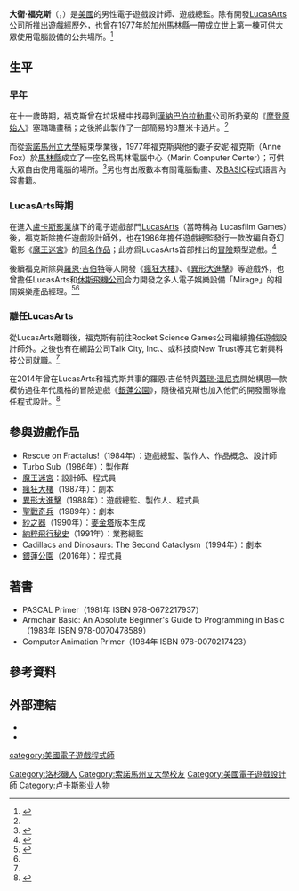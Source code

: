 {{noteTA
| G1=Games
}}
{{Infobox ACG creator
| name= 大衛·福克斯
| job= 電子遊戲設計師<br>多媒體製作人
| english_name= David Fox
| sex= 男
| nationality= {{USA}}
| birth_date= {{Birth date|1950|12|30}}
| birth_place= [[洛杉磯|洛杉磯]]
| death_date=
| death_place=
| residence= [[聖安塞爾莫_(加利福尼亞州)|聖安塞爾莫]]
| spouse= 安妮·福克斯（Anne Fox）
| subordinate= Electric Eggplant
| website= [http://www.electriceggplant.com/ Electric Eggplant]
| educate= [[索諾馬州立大學|索諾馬州立大學]][[人本主義心理學|人本主義心理學]]系
| past= Marin Computer Center<br>[[LucasArts|LucasArts]]<br>Rocket Science Games<br>LiveWorld/Talk City<br>Xulu Entertainment<br>Learning Friends<br>New Trust
| work= [[魔王迷宮_(1986年遊戲)|魔王迷宮]]<br>[[異形大進擊|異形大進擊]]
}}

'''大衛·福克斯'''（{{lang-en|David Fox}}，{{bd|1950年|12月30日||}}）是[[美國|美國]]的男性電子遊戲設計師、遊戲總監。除有開發[[LucasArts|LucasArts]]公司所推出遊戲經歷外，也曾在1977年於[[加州|加州]][[馬林縣_(加利福尼亞州)|馬林縣]]一帶成立世上第一棟可供大眾使用電腦設備的公共場所。<ref name="EE">{{cite web |url=http://www.electriceggplant.com/about.shtml |title=About Us |work=Electric Eggplant |accessdate=2016年4月20日 |archive-date=2019年9月15日 |archive-url=https://web.archive.org/web/20190915230659/http://www.electriceggplant.com/about.shtml |dead-url=no }}</ref>

==生平==
=== 早年 ===
在十一歲時期，福克斯曾在垃圾桶中找尋到[[漢納巴伯拉動畫|漢納巴伯拉動畫]]公司所扔棄的《[[摩登原始人|摩登原始人]]》塞璐璐畫稿；之後將此製作了一部簡易的8釐米卡通片。<ref name="EE" />

而從[[索諾馬州立大學|索諾馬州立大學]]結束學業後，1977年福克斯與他的妻子安妮·福克斯（Anne Fox）於[[馬林縣_(加利福尼亞州)|馬林縣]]成立了一座名爲馬林電腦中心（Marin Computer Center）；可供大眾自由使用電腦的場所。<ref>{{cite web |url=http://www.digibarn.com/collections/newsletters/peoples-computer/peoples-1978-nov-dec/marin-computer-center.html |title=Marin Computer Center in People's Computers Nov-Dec 1978 |work=DigiBarn |accessdate=2016年4月20日 |archive-date=2020年9月21日 |archive-url=https://web.archive.org/web/20200921111449/http://www.digibarn.com/collections/newsletters/peoples-computer/peoples-1978-nov-dec/marin-computer-center.html |dead-url=no }}</ref>另也有出版數本有關電腦動畫、及[[BASIC|BASIC]]程式語言內容書籍。

=== LucasArts時期 ===

在進入[[盧卡斯影業|盧卡斯影業]]旗下的電子遊戲部門[[LucasArts|LucasArts]]（當時稱為 Lucasfilm Games）後，福克斯除擔任遊戲設計師外，也在1986年擔任遊戲總監發行一款改編自奇幻電影《[[魔王迷宮|魔王迷宮]]》的[[魔王迷宮_(1986年遊戲)|同名作品]]；此亦爲LucasArts首部推出的[[冒險遊戲|冒險]]類型遊戲。<ref>{{Cite web |url=http://www.ign.com/articles/2014/03/17/maniac-mansion-revisiting-a-lucasarts-point-and-click-classic |archiveurl=https://web.archive.org/web/20140317091650/http://www.ign.com/articles/2014/03/17/maniac-mansion-revisiting-a-lucasarts-point-and-click-classic |title=Maniac Mansion: Revisiting a LucasArts Point and Click Classic |work=[[IGN|IGN]] |author=Kosta Andreadis |date=2014年3月16日 |archivedate=2014年3月17日 |accessdate=2016年4月20日 |dead-url=no }}</ref>

後續福克斯除與[[羅恩·吉伯特|羅恩·吉伯特]]等人開發《[[瘋狂大樓|瘋狂大樓]]》、《[[異形大進擊|異形大進擊]]》等遊戲外，也曾擔任LucasArts和[[休斯飛機公司|休斯飛機公司]]合力開發之多人電子娛樂設備「Mirage」的相關娛樂產品經理。<ref>{{cite web |url=http://variety.com/1992/film/news/lucas-hughes-create-space-mirage-101578/ |title=Lucas, Hughes create space Mirage |work=[[綜藝_(雜誌)|綜藝]] |author=Matt Rothman |date=1992年11月24日 |accessdate=2016年4月20日 |archive-date=2019年12月6日 |archive-url=https://web.archive.org/web/20191206110119/https://variety.com/1992/film/news/lucas-hughes-create-space-mirage-101578/ |dead-url=no }}</ref><ref name="EE" />

=== 離任LucasArts ===

從LucasArts離職後，福克斯有前往Rocket Science Games公司繼續擔任遊戲設計師外。之後也有在網路公司Talk City, Inc.、或科技商New Trust等其它新興科技公司就職。<ref name="EE" />

在2014年曾在LucasArts和福克斯共事的羅恩·吉伯特與[[蓋瑞·溫尼克|蓋瑞·溫尼克]]開始構思一款模仿過往年代風格的冒險遊戲《[[銀蓮公園|銀蓮公園]]》，隨後福克斯也加入他們的開發團隊擔任程式設計。<ref>{{cite web |url=http://mixnmojo.com/news/David-Fox-and-Ken-Macklin-Join-the-Thimbleweed-Park-Team |title=David Fox and Ken Macklin Join the Thimbleweed Park Team! |work=MixMojo |author=Jennifer |date=2014年12月10日 |accessdate=2016年4月20日 |archive-date=2020年9月19日 |archive-url=https://web.archive.org/web/20200919174311/https://mixnmojo.com/news/David-Fox-and-Ken-Macklin-Join-the-Thimbleweed-Park-Team |dead-url=no }}</ref>

== 參與遊戲作品 ==

* Rescue on Fractalus!（1984年）：遊戲總監、製作人、作品概念、設計師
* Turbo Sub（1986年）：製作群
* [[魔王迷宮_(1986年遊戲)|魔王迷宮]]：設計師、程式員
* [[瘋狂大樓|瘋狂大樓]]（1987年）：劇本
* [[異形大進擊|異形大進擊]]（1988年）：遊戲總監、製作人、程式員
* [[聖戰奇兵_(1989年遊戲)|聖戰奇兵]]（1989年）：劇本
* [[紗之器|紗之器]]（1990年）：[[麥金塔|麥金塔]]版本生成
* [[納粹飛行秘史|納粹飛行秘史]]（1991年）：業務總監
* Cadillacs and Dinosaurs: The Second Cataclysm（1994年）：劇本
* [[銀蓮公園|銀蓮公園]]（2016年）：程式員

== 著書 ==

* PASCAL Primer（1981年 ISBN 978-0672217937）
* Armchair Basic: An Absolute Beginner's Guide to Programming in Basic（1983年 ISBN 978-0070478589）
* Computer Animation Primer（1984年 ISBN 978-0070217423）

== 參考資料 ==
{{reflist}}

== 外部連結 ==

* {{Twitter|davidbfox|大衛·福克斯}}
* {{Facebook|davidbfox|大衛·福克斯}}

{{盧卡斯藝術冒險遊戲}}
{{Authority control}}

{{DEFAULTSORT:David Fox}}
[[Category:洛杉磯人|Category:洛杉磯人]]
[[Category:索諾馬州立大學校友|Category:索諾馬州立大學校友]]
[[category:美國電子遊戲程式師|category:美國電子遊戲程式師]]
[[Category:美國電子遊戲設計師|Category:美國電子遊戲設計師]]
[[Category:卢卡斯影业人物|Category:卢卡斯影业人物]]